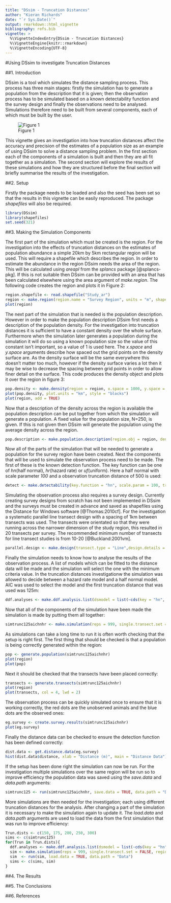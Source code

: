```yaml
---
title: "DSsim - Truncation Distances"
author: "Kieran Richards"
date: "`r Sys.Date()`"
output: rmarkdown::html_vignette
bibliography: refs.bib
vignette: >
  %\VignetteIndexEntry{DSsim - Truncation Distances}
  %\VignetteEngine{knitr::rmarkdown}
  %\VignetteEncoding{UTF-8}
---
```

#Using DSsim to investigate Truncation Distances

##1. Introduction

DSsim is a tool which simulates the distance sampling process.  This process has three main stages: firstly the simulation has to generate a population from the description that it is given; then the observation process has to be simulated based on a known detectability function and the survey design and finally the observations need to be analysed.  Simulations therefore need to be built from several components, each of which must be built by the user.  

![Figure 1](SimulationDiagram.png)

This vignette gives an investigation into how truncation distances affect the accuracy and precision of the estimates of a population size as an example of using DSsim to solve a distance sampling problem. In the first section each of the components of a simulation is built and then they are all fit together as a simulation.  The second section will explore the results of these simulations and how they are structured before the final section will briefly summarise the results of the investigation. 

##2. Setup

Firstly the package needs to be loaded and also the seed has been set so that the results in this vignette can be easily reproduced.  The package _shapefiles_ will also be required. 
```r
library(DSsim)
library(shapefiles)
set.seed(321)
```

##3. Making the Simulation Components

The first part of the simulation which must be created is the region.  For the investigation into the effects of truncation distances on the estimates of population abundance a simple 20km by 5km rectangular region will be used.  This will require a shapefile which describes the region.  In order to estimate the abundance in the region DSsim needs the area of the region.  This will be calculated using _areapl_ from the _splancs_ package [@splancs-pkg].  If this is not suitable then DSsim can be provided with an area that has been calculated elsewhere using the area argument of _make.region_.  The following code creates the region and plots it in Figure 2:
```r
region.shapefile <- read.shapefile("Study_ar")
region <- make.region(region.name = "Survey Region", units = "m", shapefile = region.shapefile)
plot(region)
```

The next part of the simulation that is needed is the population description.  However in order to make the population description DSsim first needs a description of the population density.  For the investigation into truncation distances it is sufficient to have a constant density over the whole surface.  Furthermore when the simulation later generates a population during the simulation it will do so using a known population size so the value of this constant isn't important, so a value of 1 is used here.  The _x.space_ and _y.space_ arguments describe how spaced out the grid points on the density surface are.  As the density surface will be the same everywhere this doesn't matter too much, however if the density surface varies a lot then it may be wise to decrease the spacing between grid points in order to allow finer detail on the surface.  This code produces the density object and plots it over the region in figure 3:
```r
pop.density <- make.density(region = region, x.space = 1000, y.space = 1000, constant = 1) 
plot(pop.density, plot.units = "km", style = "blocks")
plot(region, add = TRUE)
```

Now that a description of the density across the region is available the population description can be put together from which the simulation will generate a population.  A fixed value for the population size, N=250, is given. If this is not given then DSsim will generate the population using the average density across the region.   
```r
pop.description <- make.population.description(region.obj = region, density.obj = pop.density, N = 250, fixed.N = TRUE)
```

Now all of the parts of the simulation that will be needed to generate a population for the survey region have been created.  Next the components that will be used to simulate the observation process need to be made.  The first of these is the known detection function.  The key function can be one of _hn_(half normal), _hr_(hazard rate) or _uf_(uniform).  Here a half normal with scale parameter _100_ and a observation truncation distance of 500 is used:
```r
detect <- make.detectability(key.function = "hn", scale.param = 100, truncation = 500)
```

Simulating the observation process also requires a survey  design.  Currently creating survey designs from scratch has not been implemented in DSsim and the surveys must be created in advance and saved as shapefiles using the Distance for Windows software [@Thomas:2010cf]. For the investigation a systematic parallel line transect design with a spacing of 1km between transects was used.  The transects were orientated so that they were running across the narrower dimension of the study region, this resulted in 20 transects per survey. The recommended minimum number of transects for line transect studies is from 10-20 [@Buckland:2001vm].
```r
parallel.design <- make.design(transect.type = "Line",design.details = c("Parallel","Systematic"),region.obj = region, path = "shapefiles")
```

Finally the simulation needs to know how to analyse the results of the observation process.  A list of models which can be fitted to the distance data will be made and the simulation will select the one with the minimum criteria value.  In the truncation distances investigationw the simulation was allowed to decide between a hazard rate model and a half normal model.  AIC was used to select the model and the first truncation distance that was used was 125m:
```r
ddf.analyses <- make.ddf.analysis.list(dsmodel = list(~cds(key = "hn", formula = ~1), ~cds(key = "hr", formula = ~1)), method = "ds", criteria = "AIC", truncation = 125)
```

Now that all of the components of the simulation have been made the simulation is made by putting them all together:
```r
simtrunc125aichnhr <- make.simulation(reps = 999, single.transect.set = FALSE, region.obj = region, design.obj = parallel.design, population.description.obj = pop.description, detectability.obj = detect, ddf.analyses.list = ddf.analyses)
```

As simulations can take a long time to run it is often worth checking that the setup is right first.
The first thing that should be checked is that a population is being correctly generated within the region:
```r
pop <- generate.population(simtrunc125aichnhr)
plot(region)
plot(pop)
```

Next it should be checked that the transects have been placed correctly:
```r
transects <- generate.transects(simtrunc125aichnhr)
plot(region)
plot(transects, col = 4, lwd = 2)
```

The observation process can be quickly simulated once to ensure that it is working correctly,  the red dots are the unobserved animals and the blue dots are the observed ones:
```r
eg.survey <- create.survey.results(simtrunc125aichnhr)
plot(eg.survey)
```

Finally the distance data can be checked to ensure the detection function has been defined correctly:
```r
dist.data <- get.distance.data(eg.survey)
hist(dist.data$distance, xlab = "Distance (m)", main = "Distance Data")
```

If the setup has been done right the simulation can now be run.  For the investigation multiple simulations over the same region will be run so to improve efficiency the population data was saved using the _save.data_ and _data.path_ arguments:
```r
simtrunc125 <- run(simtrunc125aichnhr, save.data = TRUE, data.path = "Data")
```

More simulations are then needed for the investigation; each using different truncation distances for the analysis.  After changing a part of the simulation it is necessary to make the simulation again to update it.  The _load.data_ and _data.path_ arguments are used to load the data from the first simulation that was run to improve efficiency:
```r
Trun.dists <- c(150, 175, 200, 250, 300)
sims <- c(simtrunc125)
for(Trun in Trun.dists){
  ddf.analyses <- make.ddf.analysis.list(dsmodel = list(~cds(key = "hn", formula = ~1), ~cds(key = "hr", formula = ~1)), method = "ds", criteria = "AIC", truncation = Trun)
  sim <- make.simulation(reps = 999, single.transect.set = FALSE, region.obj = region, design.obj = parallel.design, population.description.obj = pop.description, detectability.obj = detect, ddf.analyses.list = ddf.analyses)
  sim  <- run(sim, load.data = TRUE, data.path = "Data")
  sims <- c(sims, sim)
}
```

##4. The Results

##5. The Conclusions

##6. References
